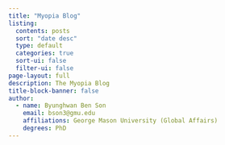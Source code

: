 ```yaml
---
title: "Myopia Blog"
listing:
  contents: posts
  sort: "date desc"
  type: default
  categories: true
  sort-ui: false
  filter-ui: false
page-layout: full
description: The Myopia Blog
title-block-banner: false
author: 
  - name: Byunghwan Ben Son
    email: bson3@gmu.edu
    affiliations: George Mason University (Global Affairs)
    degrees: PhD
---
```

